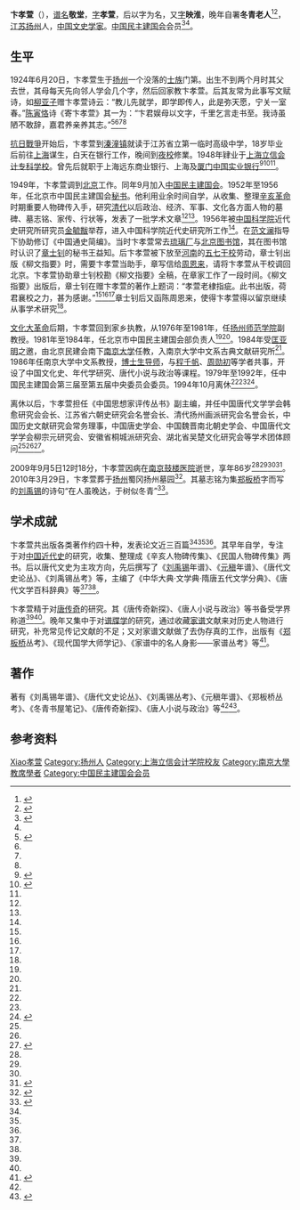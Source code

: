 {{學術研究工作者
| 姓名     = 卞孝萱
| 圖像    = Bian XiaoXuan 2009.jpg
| 圖像大小 = 200px
| 職務     = 
| 時期     = 
| 性別     = 男
| 原名     = 卞敬堂
| 異名     = 
| 筆名     = 
| 字       = 孝萱、映淮
| 號       = 冬青老人
| 籍貫     = 
| 出生     = 1924年6月20日
| 出生地點 = {{ROC-1912}}[[江苏省|江苏省]][[淮扬道|淮扬道]][[江都县|江都县]]
| 逝世     = {{death date and age|2009|9|5|1924|6|20}}
| 逝世地點 = {{PRC}}[[江苏省|江苏省]][[南京市|南京市]][[南京鼓楼医院|鼓楼医院]]
| 居處     = 
| 職業     = [[文史学家|文史学家]]
| 國籍     = {{PRC}}
| 種族     = [[汉族|汉族]]
| 語言     = 
| 政黨     = [[中国民主建国会|中国民主建国会]]
| 宗教信仰 = 
| 父母     = 
| 配偶     = 
| 子女     = 
| 親屬     = 
| 研究領域 = [[中國近代史|中國近代史]]、[[唐朝|唐朝]][[文学|文学]]、[[谱牒学|谱牒学]]
| 學歷     = 
*江苏省立第一临时高级中学毕业
*[[上海立信会计专科学校|上海立信会计专科学校]]肄业
| 經歷     = 
*[[中国民主建国会|中国民主建国会]]会员
*[[中国科学院|中国科学院]]近代史研究所研究员
*[[扬州师范学院|扬州师范学院]]副教授
*[[南京大学|南京大学]]中文系教授
| notableworks = 
*《刘禹锡年谱》
*《唐代文史论丛》
*《刘禹锡丛考》
*《元稹年谱》
*《郑板桥丛考》
*《冬青书屋笔记》
*《唐传奇新探》
*《唐人小说与政治》
*《现代国学大师学记》
*《家谱中的名人身影——家谱丛考》
| 獎項     =  <!--  {{Awards|award= |year= |title= }} -->
| 官方網   = <!-- {{URL|www.example.com}} -->
| 簽名     = 
}}
'''卞孝萱'''（{{bd|1924年|6月20日|2009年|9月5日|catIdx=B卞}}），[[谱名|谱名]]'''敬堂'''，[[表字|字]]'''孝萱'''，后以字为名，又[[表字|字]]'''映淮'''，晚年自署'''冬青老人'''<ref name=A>{{cite web |title=卞孝萱：在人虽晚达，于树似冬青 |url=http://news.nju.edu.cn/show_article_15_46806 |accessdate=2020-04-18 |date=2017-09-07 |work=南京大学新闻网 |author=武黎嵩 |dead-url=yes |archive-date=2019-12-31 |archive-url=https://web.archive.org/web/20191231023132/http://news.nju.edu.cn/show_article_15_46806 }}</ref><ref name=F>{{cite journal|author=邵文实|title=“在人虽晚达,于树似冬青”——卞孝萱教授访谈录|journal=文艺研究|year=2007|volume=1}}</ref>，[[江苏|江苏]][[扬州|扬州]]人，[[中国|中国]][[文史学家|文史学家]]。[[中国民主建国会|中国民主建国会]]会员<ref>{{Cite book |title=中国文学大辞典·第三卷 |author1=马良春 |author2=李福田 |publisher=天津人民出版社 |year=1991 |isbn=7-201-00750-5 }}</ref><ref name=B/>。

==生平==
1924年6月20日，卞孝萱生于[[扬州|扬州]]一个没落的[[士族|士族]]门第。出生不到两个月时其父去世，其母每天先向邻人学会几个字，然后回家教卞孝萱。后其友常为此事写文赋诗，如[[柳亚子|柳亚子]]赠卞孝萱诗云：“教儿先就学，即学即传人，此是弥天愿，宁关一室春。”[[陈寅恪|陈寅恪]]诗《寄卞孝萱》其一为：“卞君娱母以文字，千里乞言走书至。我诗虽陋不敢辞，嘉君养亲养其志。”<ref name=B>{{cite web|title=文史大家卞孝萱去世 休止的80年自学长征 |url=http://www.chinanews.com/cul/news/2009/09-23/1881712.shtml |accessdate=2020-04-18 |date=2009-09-23 |work=中国新闻网 |author=卞宁 |dead-url=no }}</ref><ref name=C/><ref name=E/><ref name=F/>

[[抗日戰爭|抗日戰爭]]开始后，卞孝萱到[[溱潼镇|溱潼镇]]就读于江苏省立第一临时高级中学，18岁毕业后前往[[上海|上海]]谋生，白天在银行工作，晚间到[[夜校|夜校]]修業。1948年肄业于[[上海立信会计专科学校|上海立信会计专科学校]]。曾先后就职于上海远东商业银行、上海及[[厦门|厦门]][[中国实业银行|中国实业银行]]<ref name=C>{{cite web |title=卞孝萱生平简介 |url=http://www.guoxue.com/rw/bianxiaoxuan/bxx01.htm |accessdate=2020-04-18 |work=国学网 |dead-url=no |archive-date=2020-02-10 |archive-url=https://web.archive.org/web/20200210131349/http://www.guoxue.com/rw/bianxiaoxuan/bxx01.htm }}</ref><ref name=D>{{cite web|title=不断开拓　不断创新——简述卞孝萱先生治学历程 |url=http://www.guoxue.com/wk/000030.htm |accessdate=2020-04-18 |author1=孙永如 |author2=任晖 |work=国学网 |dead-url=no }}</ref><ref name=E/>。

1949年，卞孝萱调到[[北京|北京]]工作。同年9月加入[[中国民主建国会|中国民主建国会]]。1952年至1956年，任北京市中国民主建国会[[秘书|秘书]]。他利用业余时间自学，从收集、整理[[辛亥革命|辛亥革命]]时期重要人物碑传入手，研究[[清代|清代]]以后政治、经济、军事、文化各方面人物的墓碑、墓志铭、家传、行状等，发表了一批学术文章<ref name=D/><ref name=C/>。1956年被[[中国科学院|中国科学院]]近代史研究所研究员[[金毓黻|金毓黻]]举荐，进入中国科学院近代史研究所工作<ref name=B/>。在[[范文澜|范文澜]]指导下协助修订《中国通史简编》。当时卞孝萱常去[[琉璃厂|琉璃厂]]与[[北京图书馆|北京图书馆]]，其在图书馆时认识了[[章士钊|章士钊]]的秘书王益知。后卞孝萱被下放至[[河南|河南]]的[[五七干校|五七干校]]劳动，章士钊出版《柳文指要》时，需要卞孝萱当助手，章写信给[[周恩来|周恩来]]，请将卞孝萱从干校调回北京。卞孝萱协助章士钊校勘《柳文指要》全稿，在章家工作了一段时间。《柳文指要》出版后，章士钊在赠卞孝萱的著作上题词：“孝萱老棣指疵。此书出版，荷君襄校之力，甚为感谢。”<ref name=B/><ref name=C/><ref name=D/>章士钊后又函陈周恩来，使得卞孝萱得以留京继续从事学术研究<ref name=B/>。

[[文化大革命|文化大革命]]后期，卞孝萱回到家乡执教，从1976年至1981年，任[[扬州师范学院|扬州师范学院]]副教授。1981年至1984年，任北京市中国民主建国会部负责人<ref name=C/><ref name=D/>。1984年受[[匡亚明|匡亚明]]之邀，由北京民建会南下[[南京大学|南京大学]]任教，入南京大学中文系古典文献研究所<ref name=B/>。1986年任南京大学中文系教授，[[博士生导师|博士生导师]]，与[[程千帆|程千帆]]、[[周勋初|周勋初]]等学者共事，开设了中国文化史、年代学研究、唐代小说与政治等课程。1979年至1992年，任中国民主建国会第三届至第五届中央委员会委员。1994年10月离休<ref name=C/><ref name=D/><ref name=E>{{cite web| language =zh-cn| publisher =南京大学文学院| title =卞孝萱先生生平| url =http://chin.nju.edu.cn/zwx/zwxw/bianxiansheng/bianxiansheng.htm| author =| date =| accessdate =2009-09-06}}{{dead link|date=2017年11月 |bot=InternetArchiveBot |fix-attempted=yes }}</ref>。

离休以后，卞孝萱担任《中国思想家评传丛书》副主编，并任中国唐代文学学会韩愈研究会会长、江苏省六朝史研究会名誉会长、清代扬州画派研究会名誉会长，中国历史文献研究会常务理事，中国唐史学会、中国魏晋南北朝史学会、中国唐代文学学会柳宗元研究会、安徽省桐城派研究会、湖北省吴楚文化研究会等学术团体顾问<ref name=C/><ref name=D/><ref>{{cite journal|author=张清华|title=永不忘却的纪念——纪念卞孝萱先生逝世八周年|journal=古典文学知识|year=2018|volume=1}}</ref>。

2009年9月5日12时18分，卞孝萱因病在[[南京|南京]][[南京鼓楼医院|鼓楼医院]]逝世，享年86岁<ref name=B/><ref name=C/><ref name=D/><ref>{{cite web| language =zh-cn| publisher =南京大学文学院| title =讣告| url =http://chin.nju.edu.cn/zwx/zwxw/bianxiansheng/bianxiansheng.htm| author =| date =| accessdate =2009-09-06}}{{dead link|date=2017年11月 |bot=InternetArchiveBot |fix-attempted=yes }}</ref>。2010年3月29日，卞孝萱葬于[[扬州|扬州]]蜀冈扬州墓园<ref>{{cite web|title=国学大师卞孝萱归葬扬州 曾著成《刘禹锡年谱》 |url=http://www.chinanews.com/cul/news/2010/04-02/2204471.shtml |accessdate=2020-04-18 |date=2010-04-02 |work=中国新闻网 |author=张楠 |dead-url=no }}</ref>。其墓志铭为集[[郑板桥|郑板桥]]字而写的[[刘禹锡|刘禹锡]]的诗句“在人虽晚达，于树似冬青”<ref name=A>{{cite web|title=卞孝萱：在人虽晚达，于树似冬青 |url=http://news.nju.edu.cn/show_article_15_46806 |accessdate=2020-04-18 |date=2017-09-07 |work=南京大学新闻网 |author=武黎嵩 |dead-url=no }}</ref>。

==学术成就==
卞孝萱共出版各类著作约四十种，发表论文近三百篇<ref name=B/><ref name=C/><ref name=D/>。其早年自学，专注于对[[中国近代史|中国近代史]]的研究，收集、整理成《辛亥人物碑传集》、《民国人物碑传集》两书。后以唐代文史为主攻方向，先后撰写了《[[刘禹锡|刘禹锡]]年谱》、《[[元稹|元稹]]年谱》、《唐代文史论丛》、《刘禹锡丛考》等，主编了《中华大典·文学典·隋唐五代文学分典》、《唐代文学百科辞典》等<ref name=C/><ref name=D/>。

卞孝萱精于对[[傳奇_(小說)|唐传奇]]的研究。其《唐传奇新探》、《唐人小说与政治》等书备受学界称道<ref name=C/><ref name=D/>。晚年又集中于对[[谱牒学|谱牒学]]的研究，通过收藏[[家谱|家谱]]文献来对历史人物进行研究，补充常见传记文献的不足；又对家谱文献做了去伪存真的工作，出版有《[[郑板桥|郑板桥]]丛考》、《现代国学大师学记》、《家谱中的名人身影——家谱丛考》等<ref>{{cite journal|author=武黎嵩|title=开拓谱牒文献研究的新领域——卞孝萱先生与家谱研究|journal=淮阴师范学院学报(哲学社会科学版)|year=2010|volume=6}}</ref>。

==著作==
著有《刘禹锡年谱》、《唐代文史论丛》、《刘禹锡丛考》、《元稹年谱》、《郑板桥丛考》、《冬青书屋笔记》、《唐传奇新探》、《唐人小说与政治》等<ref name=A/><ref>{{cite web|title=卞孝萱 |url=http://mil.cssn.cn/zgs/zgs_sj/201507/t20150723_2092072.shtml |accessdate=2020-04-18 |date=2015-07-23 |work=中国社会科学网 |dead-url=no }}</ref>。

== 参考资料 ==
{{reflist}}

{{Authority control}}
{{DEFAULTSORT:Bian卞}}
[[Category:卞姓|Xiao孝萱]]
[[Category:扬州人|Category:扬州人]]
[[Category:上海立信会计学院校友|Category:上海立信会计学院校友]]
[[Category:南京大學教席學者|Category:南京大學教席學者]]
[[Category:中国民主建国会会员|Category:中国民主建国会会员]]